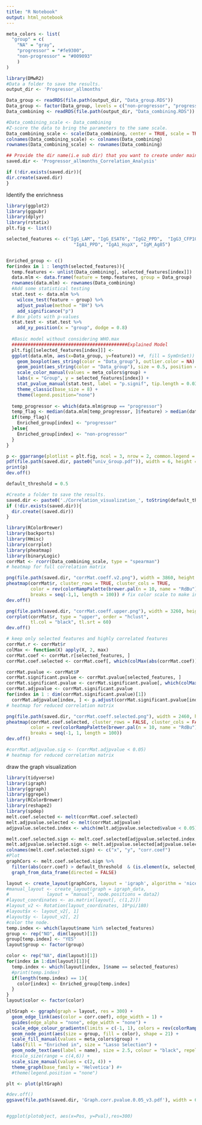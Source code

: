 ```yaml
---
title: "R Notebook"
output: html_notebook
---
```


```r
meta_colors <- list(
  "group" = c(
    "NA" = "gray", 
    "progressor" = "#fe9300",
    "non-progressor" = "#009093"
    )
)
```


```r
library(DMwR2)
#Data a folder to save the results.
output_dir <- 'Progressor_allmonths'

Data_group <- readRDS(file.path(output_dir, "Data_group.RDS"))
Data_group <- factor(Data_group, levels = c("non-progressor", "progressor"))
Data_combining <- readRDS(file.path(output_dir, "Data_combining.RDS"))

#Data_combining_scale <- Data_combining
#Z-score the data to bring the parameters to the same scale.
Data_combining_scale <- scale(Data_combining, center = TRUE, scale = TRUE) #knnImputation(Data_combining)
colnames(Data_combining_scale) <- colnames(Data_combining)
rownames(Data_combining_scale) <- rownames(Data_combining)
```


```r
## Provide the dir name(i.e sub dir) that you want to create under main dir:
saved.dir <- 'Progressor_allmonths_Correlation_Analysis'

if (!dir.exists(saved.dir)){
dir.create(saved.dir)
}
```

Identify the enrichness
```r
library(ggplot2)
library(ggpubr)
library(dplyr)
library(rstatix)
plt.fig <- list()

selected_features <- c("IgG_LAM", "IgG_ESAT6", "IgG2_PPD",  "IgG3_CFP10", "IgG3_ESAT6",
                         "IgA1_PPD", "IgA1_HspX", "IgM_Ag85")


Enriched_group <- c()
for(index in 1 : length(selected_features)){
  temp.features <- unlist(Data_combining[, selected_features[index]])
  data.mlm <- data.frame(feature = temp.features, group = Data_group)
  rownames(data.mlm) <- rownames(Data_combining)
  #Add some statistical testing
  stat.test <- data.mlm %>%
    wilcox_test(feature ~ group) %>%
    adjust_pvalue(method = "BH") %>%
    add_significance("p")
  # Box plots with p-values
  stat.test <- stat.test %>%
    add_xy_position(x = "group", dodge = 0.8)
  
  #Basic model without considering WHO.max
  ###########################################Explained Model
  plt.fig[[selected_features[index]]] <- 
  ggplot(data.mlm, aes(x=Data_group, y=feature)) +#, fill = SymOnSet)) +
    geom_boxplot(aes_string(color = "Data_group"), outlier.color = NA) +
    geom_point(aes_string(color = "Data_group"), size = 0.5, position = position_jitterdodge()) +
    scale_color_manual(values = meta_colors$group) +
    labs(x = "Group", y = selected_features[index]) +
    stat_pvalue_manual(stat.test, label = "p.signif", tip.length = 0.03, bracket.nudge.y = 0.30, bracket.size = 0.4, hide.ns = TRUE, size = 6) + #p.adj.signif
    theme_classic(base_size = 8) +
    theme(legend.position="none")
  
  temp_progressor <- which(data.mlm$group == "progressor")
  temp_flag <- median(data.mlm[temp_progressor, ]$feature) > median(data.mlm[-temp_progressor, ]$feature)
  if(temp_flag){
    Enriched_group[index] <- "progressor"
  }else{
    Enriched_group[index] <- "non-progressor"
  }
}

p <- ggarrange(plotlist = plt.fig, ncol = 3, nrow = 2, common.legend = TRUE)
pdf(file.path(saved.dir, paste0("univ_Group.pdf")), width = 6, height = 5)
print(p)
dev.off()

```




```r
default_threshold = 0.5

#Create a folder to save the results.
saved.dir <- paste0('./Correlation_visualization_', toString(default_threshold))
if (!dir.exists(saved.dir)){
  dir.create((saved.dir))
}

```

```r
library(RColorBrewer)
library(backports)
library(Hmisc)
library(corrplot)
library(pheatmap)
library(binaryLogic)
corrMat <- rcorr(Data_combining_scale, type = "spearman")
# heatmap for full correlation matrix

png(file.path(saved.dir, "corrMat.coeff.v2.png"), width = 3860, height = 3860, res = 300)
pheatmap(corrMat$r, cluster_rows = TRUE, cluster_cols = TRUE,       
         color = rev(colorRampPalette(brewer.pal(n = 10, name = "RdBu"))(100)),
         breaks = seq(-1,1, length = 100)) # fix color scale to make interpretation easier
dev.off()

png(file.path(saved.dir, "corrMat.coeff.upper.png"), width = 3260, height = 3260, res = 300)
corrplot(corrMat$r, type = "upper", order = "hclust", 
         tl.col = "black", tl.srt = 60)
dev.off()

# keep only selected features and highly correlated features
corrMat.r <- corrMat$r
colMax <- function(X) apply(X, 2, max)
corrMat.coef <- corrMat.r[selected_features, ]
corrMat.coef.selected <- corrMat.coef[, which(colMax(abs(corrMat.coef)) < 1 & colMax(abs(corrMat.coef)) > default_threshold)]

corrMat.pvalue <- corrMat$P
corrMat.significant.pvalue <- corrMat.pvalue[selected_features, ]
corrMat.significant.pvalue <- corrMat.significant.pvalue[, which(colMax(abs(corrMat.coef)) < 1 & colMax(abs(corrMat.coef)) > default_threshold)]
corrMat.adjpvalue <- corrMat.significant.pvalue
for(index in 1 : dim(corrMat.significant.pvalue)[1])
  corrMat.adjpvalue[index, ] <- p.adjust(corrMat.significant.pvalue[index, ], method = "BH")
# heatmap for reduced correlation matrix

png(file.path(saved.dir, "corrMat.coeff.selected.png"), width = 2460, height = 960, res = 300)
pheatmap(corrMat.coef.selected, cluster_rows = FALSE, cluster_cols = FALSE,        
         color = rev(colorRampPalette(brewer.pal(n = 10, name = "RdBu"))(100)),
         breaks = seq(-1, 1, length = 100))
dev.off()

#corrMat.adjpvalue.sig <- (corrMat.adjpvalue < 0.05)
# heatmap for reduced correlation matrix
```

draw the graph visualization
```r
library(tidyverse)
library(igraph)
library(ggraph)
library(ggrepel)
library(RColorBrewer)
library(reshape2)
library(spdep)
melt.coef.selected <- melt(corrMat.coef.selected)
melt.adjpvalue.selected <- melt(corrMat.adjpvalue)
adjpvalue.selected.index <- which(melt.adjpvalue.selected$value < 0.05)

melt.coef.selected.sign <- melt.coef.selected[adjpvalue.selected.index, ]
melt.adjpvalue.selected.sign <- melt.adjpvalue.selected[adjpvalue.selected.index, ]
colnames(melt.coef.selected.sign) <- c("x", "y", "corr.coef")
#Plot
graphCors <- melt.coef.selected.sign %>% 
  filter(abs(corr.coef) > default_threshold  & (is.element(x, selected_features) | is.element(y, selected_features))) %>% 
  graph_from_data_frame(directed = FALSE)

layout <- create_layout(graphCors, layout = 'igraph', algorithm = 'nicely')
#manual_layout <- create_layout(graph = igraph_data,
#              layout = "manual", node.positions = data2)
#layout_coordinates <- as.matrix(layout[, c(1,2)])
#layout_v2 <- Rotation(layout_coordinates, 10*pi/180)
#layout$x <- layout_v2[, 1]
#layout$y <- layout_v2[, 2]
#color the node.
temp.index <- which(layout$name %in% selected_features)
group <- rep("NO", dim(layout)[1])
group[temp.index] <- "YES"
layout$group <- factor(group)

color <- rep("NA", dim(layout)[1])
for(index in 1:dim(layout)[1]){
  temp.index <- which(layout[index, ]$name == selected_features)
  #print(temp.index)
  if(length(temp.index) == 1){
    color[index] <- Enriched_group[temp.index]
  }
}
layout$color <- factor(color)

```

```r
pltGraph <- ggraph(graph = layout, res = 300) +
  geom_edge_link(aes(color = corr.coef), edge_width = 1) +
  guides(edge_alpha = "none", edge_width = "none") +
  scale_edge_colour_gradientn(limits = c(-1, 1), colors = rev(colorRampPalette(brewer.pal(n = 10, name = "RdBu"))(100))) +
  geom_node_point(aes(size = group, fill = color), shape = 21) +
  scale_fill_manual(values = meta_colors$group) +
  labs(fill = "Enriched in", size = "Lasso Selection") +
  geom_node_text(aes(label = name), size = 2.5, colour = "black", repel = TRUE, point.padding = unit(0.5, "lines"), check_overlap = TRUE) +
  #scale_size(range = c(4,6)) +
  scale_size_manual(values = c(2, 4)) +
  theme_graph(base_family = 'Helvetica') #+
  #theme(legend.position = "none")

plt <- plot(pltGraph)

#dev.off()
ggsave(file.path(saved.dir, 'Graph.corr.pvalue.0.05_v3.pdf'), width = 6.5, height = 4.5, dpi = 500, useDingbats=FALSE)


#ggplot(plotobject, aes(x=Pos, y=Pval),res=300)

```

